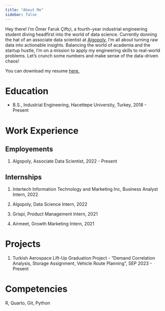 ```yaml
---
title: "About Me"
sidebar: false 
---
```


Hey there! I'm Ömer Faruk Çiftçi, a fourth-year industrial engineering student diving headfirst into the world of data science. Currently donning the hat of an associate data scientist at [Algopoly](https://www.algopoly.com/), I'm all about turning raw data into actionable insights. Balancing the world of academia and the startup hustle, I'm on a mission to apply my engineering skills to real-world problems. Let's crunch some numbers and make sense of the data-driven chaos!

You can download my resume [here.](OmerFarukCiftci_Resume.pdf)

# Education

-   B.S., Industrial Engineering, Hacettepe University, Turkey, 2018 - Present

# Work Experience

## Employements

1.  Algopoly, Associate Data Scientist, 2022 - Present

## Internships

1.  Intertech Information Technology and Marketing Inc, Business Analyst Intern, 2022

2.  Algopoly, Data Science Intern, 2022

3.  Grispi, Product Management Intern, 2021

4.  Airmeet, Growth Marketing Intern, 2021

# Projects

1.  Turkish Aerospace Lift-Up Graduation Project - "Demand Correlation Analysis, Storage Assignment, Vehicle Route Planning", SEP 2023 - Present

# Competencies

R, Quarto, Git, Python

